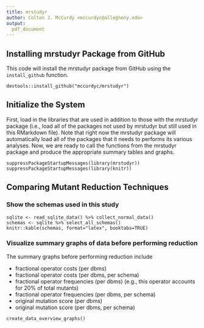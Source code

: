 ```yaml
---
title: mrstudyr
author: Colton J. McCurdy <mccurdyc@allegheny.edu>
output:
  pdf_document
---
```


## Installing mrstudyr Package from GitHub

This code will install the mrstudyr package from GitHub using the `install_github` function.

```
devtools::install_github("mccurdyc/mrstudyr")
```

## Initialize the System

First, load in the libraries that are used in addition to those with the mrstudyr package (i.e., load all
of the packages not used by mrstudyr but still used in this RMarkdown file). Note that right now the
mrstudyr package will automatically load all of the packages that it needs to performs its various
analyses. Now, we are ready to call the functions from the mrstudyr package and produce the appropriate
summary tables and graphs.

```
suppressPackageStartupMessages(library(mrstudyr))
suppressPackageStartupMessages(library(knitr))
```

## Comparing Mutant Reduction Techniques

### Show the schemas used in this study

```
sqlite <- read_sqlite_data() %>% collect_normal_data()
schemas <- sqlite %>% select_all_schemas()
knitr::kable(schemas, format="latex", booktabs=TRUE)
```

### Visualize summary graphs of data before performing reduction

The summary graphs before performing reduction include

+ fractional operator costs (per dbms)
+ fractional operator costs (per dbms, per schema)
+ fractional operator frequencies (per dbms) (e.g., this operator accounts for 20% of total mutants)
+ fractional operator frequencies (per dbms, per schema)
+ original mutation score (per dbms)
+ original mutation score (per dbms, per schema)

```
create_data_overview_graphs()
```
